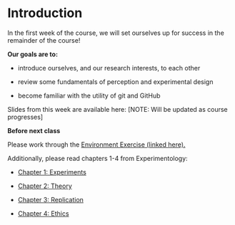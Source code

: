 # Introduction

In the first week of the course, we will set ourselves up for success in the remainder of the course! 

**Our goals are to:**

- introduce ourselves, and our research interests, to each other

- review some fundamentals of perception and experimental design

- become familiar with the utility of git and GitHub


Slides from this week are available here: [NOTE: Will be updated as course progresses]



::: {.callout-important title="Assignments and Exercises"}
**Before next class**

Please work through the [Environment Exercise (linked here).](exercise_environment.qmd) 

Additionally, please read chapters 1-4 from Experimentology:

- [Chapter 1: Experiments  ](https://experimentology.io/001-experiments.html)

- [Chapter 2: Theory  ](https://experimentology.io/002-theories.html)

- [Chapter 3: Replication  ](https://experimentology.io/003-replication.html)

- [Chapter 4: Ethics  ](https://experimentology.io/004-ethics.html)

:::



